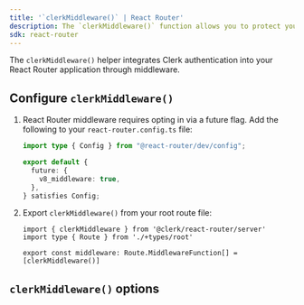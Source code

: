 ```yaml
---
title: '`clerkMiddleware()` | React Router'
description: The `clerkMiddleware()` function allows you to protect your React Router application using middleware.
sdk: react-router
---
```


The `clerkMiddleware()` helper integrates Clerk authentication into your React Router application through middleware.

## Configure `clerkMiddleware()`

1. React Router middleware requires opting in via a future flag. Add the following to your `react-router.config.ts` file:

   ```ts {{ filename: 'react-router.config.ts' }}
   import type { Config } from "@react-router/dev/config";

   export default {
     future: {
       v8_middleware: true,
     },
   } satisfies Config;
   ```

2. Export `clerkMiddleware()` from your root route file:

   ```tsx {{ filename: 'app/root.tsx' }}
   import { clerkMiddleware } from '@clerk/react-router/server'
   import type { Route } from './+types/root'

   export const middleware: Route.MiddlewareFunction[] = [clerkMiddleware()]
   ```

## `clerkMiddleware()` options

<Include src="_partials/clerk-middleware-options" />

